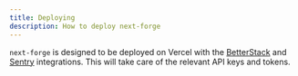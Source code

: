 ```yaml
---
title: Deploying
description: How to deploy next-forge
---
```


`next-forge` is designed to be deployed on Vercel with the [BetterStack](https://vercel.com/integrations/betterstack) and [Sentry](https://vercel.com/integrations/sentry) integrations. This will take care of the relevant API keys and tokens.
